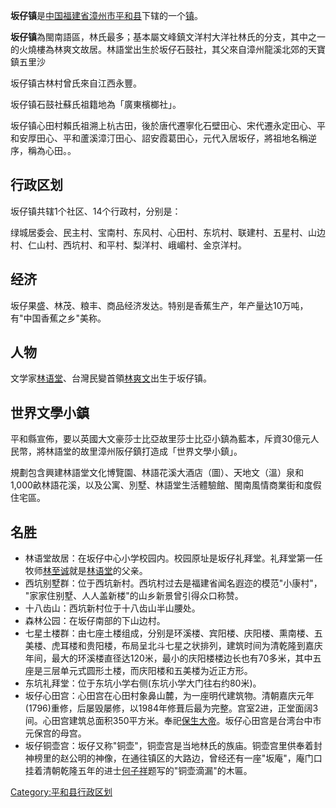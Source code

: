 {{中国乡级行政区
| 行政区全称 = 坂仔镇
| 景观照片文件名 =
| 景观照片描述 =
| 汉语拼音 =
| 通用拼音 =
| 注音符號 =
| 其它标音类型1 =
| 其它标音1 =
| 其它标音类型2 =
| 其它标音2 =
| 其它语言类型1 =
| 其它语言地名1 =
| 其它语言类型2 =
| 其它语言地名2 =
| 上级行政区 = [[福建省|福建省]][[漳州市|漳州市]][[平和县|平和县]]
| 行政区类别 = [[镇|镇]]
| 行政区划代码 =350628104
| 地理坐标 =
| 总面积 =
| 户籍人口 =
| 户籍人口年份 =
| 常住人口 =
| 常住人口年份 =
| 人口密度 =
| 行政区划 =
| 官方网站 =
| 政府驻地 =
| 邮政编码 =
| 毗邻行政区 =
| 位置图文件名 =
| 位置图描述 =
}}
'''坂仔镇'''是[[中华人民共和国|中国]][[福建省|福建省]][[漳州市|漳州市]][[平和县|平和县]]下辖的一个[[镇|镇]]。


'''坂仔镇'''為閩南語區，林氏最多；基本屬文峰鎮文洋村大洋社林氏的分支，其中之一的火燒樓為林爽文故居。林語堂出生於坂仔石鼓社，其父來自漳州龍溪北郊的天寶鎮五里沙

坂仔镇古林村曾氏來自江西永豐。

坂仔镇石鼓社蘇氏祖籍地為「廣東檳榔社」。

坂仔镇心田村賴氏祖溯上杭古田，後於唐代遷寧化石壁田心、宋代遷永定田心、平和安厚田心、平和蘆溪漳汀田心、詔安霞葛田心，元代入居坂仔，將祖地名稱逆序，稱為心田。。

== 行政区划 ==
坂仔镇共辖1个社区、14个行政村，分别是：

绿城居委会、民主村、宝南村、东风村、心田村、东坑村、联建村、五星村、山边村、仁山村、西坑村、和平村、梨洋村、峨嵋村、金京洋村。

== 经济 ==
坂仔果盛、林茂、粮丰、商品经济发达。特别是香蕉生产，年产量达10万吨，有"中国香蕉之乡"美称。

== 人物 ==
文学家[[林语堂|林语堂]]、台灣民變首領[[林爽文|林爽文]]出生于坂仔镇。

== 世界文學小鎮== 
平和縣宣佈，要以英國大文豪莎士比亞故里莎士比亞小鎮為藍本，斥資30億元人民幣，將林語堂的故里漳州阪仔鎮打造成「世界文學小鎮」。

規劃包含興建林語堂文化博覽園、林語花溪大酒店（圖）、天地文（溫）泉和1,000畝林語花溪，以及公寓、別墅、林語堂生活體驗館、閩南風情商業街和度假住宅區。

== 名胜 ==

* 林语堂故居：在坂仔中心小学校园内。校园原址是坂仔礼拜堂。礼拜堂第一任牧师[[林至诚|林至诚]]就是[[林语堂|林语堂]]的父亲。
* 西坑别墅群：位于西坑新村。西坑村过去是福建省闻名遐迩的模范"小康村"， "家家住别墅、人人盖新楼"的山乡新景曾引得众口称赞。
* 十八齿山：西坑新村位于十八齿山半山腰处。
* 森林公园：在坂仔南部的下山边村。
* 七星土楼群：由七座土楼组成，分别是环溪楼、宾阳楼、庆阳楼、熏南楼、五美楼、虎耳楼和贵阳楼，布局呈北斗七星之状排列，建筑时间为清乾隆到嘉庆年间，最大的环溪楼直径达120米，最小的庆阳楼楼边长也有70多米，其中五座是三层单元式圆形土楼，而庆阳楼和五美楼为近正方形。
* 东坑礼拜堂：位于东坑小学右侧(东坑小学大门往右约80米)。
* 坂仔心田宫：心田宫在心田村象鼻山麓，为一座明代建筑物。清朝嘉庆元年(1796)重修，后屡毁屡修，以1984年修葺后最为完整。宫室2进，正堂面阔3间。心田宫建筑总面积350平方米。奉祀[[保生大帝|保生大帝]]。坂仔心田宫是台湾台中市元保宫的母宫。
* 坂仔铜壶宫：坂仔又称"铜壶"，铜壶宫是当地林氏的族庙。铜壶宫里供奉着封神榜里的赵公明的神像，在通往镇区的大路边，曾经还有一座"坂庵"，庵门口挂着清朝乾隆五年的进士[[何子祥|何子祥]]题写的"铜壶滴漏"的木匾。

{{平和县行政区划}}

[[Category:平和县行政区划|Category:平和县行政区划]]
